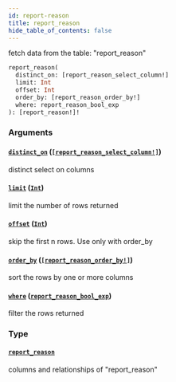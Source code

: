 ```yaml
---
id: report-reason
title: report_reason
hide_table_of_contents: false
---
```


fetch data from the table: "report_reason"

```graphql
report_reason(
  distinct_on: [report_reason_select_column!]
  limit: Int
  offset: Int
  order_by: [report_reason_order_by!]
  where: report_reason_bool_exp
): [report_reason!]!
```

### Arguments

#### [`distinct_on`](#) ([`[report_reason_select_column!]`](/07-graphql/enums/report-reason-select-column))

distinct select on columns

#### [`limit`](#) ([`Int`](/07-graphql/scalars/int))

limit the number of rows returned

#### [`offset`](#) ([`Int`](/07-graphql/scalars/int))

skip the first n rows. Use only with order_by

#### [`order_by`](#) ([`[report_reason_order_by!]`](/07-graphql/inputs/report-reason-order-by))

sort the rows by one or more columns

#### [`where`](#) ([`report_reason_bool_exp`](/07-graphql/inputs/report-reason-bool-exp))

filter the rows returned

### Type

#### [`report_reason`](/07-graphql/objects/report-reason)

columns and relationships of "report_reason"

